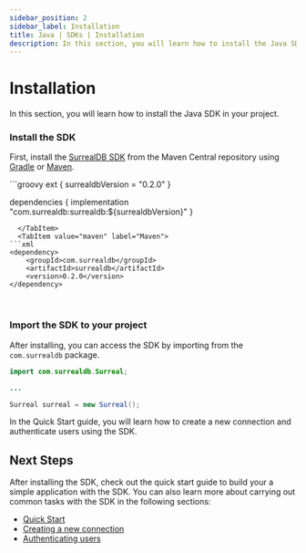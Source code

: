 ```yaml
---
sidebar_position: 2
sidebar_label: Installation
title: Java | SDKs | Installation
description: In this section, you will learn how to install the Java SDK in your project.
---
```


# Installation

In this section, you will learn how to install the Java SDK in your project. 

### Install the SDK

First, install the [SurrealDB SDK](https://mvnrepository.com/artifact/com.surrealdb/surrealdb) from the Maven Central repository using [Gradle](https://gradle.org/) or [Maven](https://maven.apache.org/).


<Tabs groupId="java-build-tool">
  <TabItem value="gradle" label="Gradle" default>
```groovy
ext {
    surrealdbVersion = "0.2.0"
}

dependencies {
    implementation "com.surrealdb:surrealdb:${surrealdbVersion}"
}
```
  </TabItem>
  <TabItem value="maven" label="Maven">
```xml
<dependency>
    <groupId>com.surrealdb</groupId>
    <artifactId>surrealdb</artifactId>
    <version>0.2.0</version>
</dependency>
```
  </TabItem>
</Tabs>

<br />

### Import the SDK to your project

After installing, you can access the SDK by importing from the `com.surrealdb` package.

```java
import com.surrealdb.Surreal;

...

Surreal surreal = new Surreal();
```

In the Quick Start guide, you will learn how to create a new connection and authenticate users using the SDK.

## Next Steps

After installing the SDK, check out the quick start guide to build your a simple application with the SDK. You can also learn more about carrying out common tasks with the SDK in the following sections:
- [Quick Start](/docs/sdk/java/start)
- [Creating a new connection](/docs/sdk/java/core/create-a-new-connection)
- [Authenticating users](/docs/sdk/java/core/authenticating-users)
